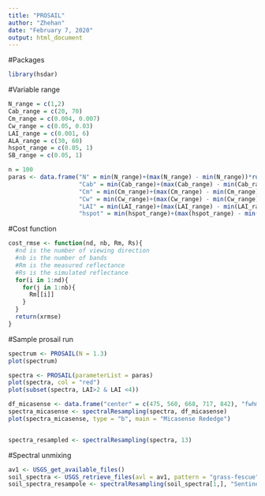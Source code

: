 ```yaml
---
title: "PROSAIL"
author: "Zhehan"
date: "February 7, 2020"
output: html_document
---
```


#Packages
```r
library(hsdar)
```

#Variable range
```r
N_range = c(1,2)
Cab_range = c(20, 70)
Cm_range = c(0.004, 0.007)
Cw_range = c(0.05, 0.03)
LAI_range = c(0.001, 6)
ALA_range = c(30, 60)
hspot_range = c(0.05, 1)
SB_range = c(0.05, 1)

n = 100
paras <- data.frame("N" = min(N_range)+(max(N_range) - min(N_range))*runif(n),
                    "Cab" = min(Cab_range)+(max(Cab_range) - min(Cab_range))*runif(n),
                    "Cm" = min(Cm_range)+(max(Cm_range) - min(Cm_range))*runif(n),
                    "Cw" = min(Cw_range)+(max(Cw_range) - min(Cw_range))*runif(n),
                    "LAI" = min(LAI_range)+(max(LAI_range) - min(LAI_range))*runif(n),
                    "hspot" = min(hspot_range)+(max(hspot_range) - min(hspot_range))*runif(n))

```

#Cost function
```r
cost_rmse <- function(nd, nb, Rm, Rs){
  #nd is the number of viewing direction
  #nb is the number of bands
  #Rm is the measured reflectance
  #Rs is the simulated reflectance
  for(i in 1:nd){
    for(j in 1:nb){
      Rm[[i]]
    }
  }
  return(xrmse)
}
```

#Sample prosail run
```r
spectrum <- PROSAIL(N = 1.3)
plot(spectrum)

spectra <- PROSAIL(parameterList = paras)
plot(spectra, col = "red")
plot(subset(spectra, LAI>2 & LAI <4))

df_micasense <- data.frame("center" = c(475, 560, 668, 717, 842), "fwhm" = c(32, 27, 16, 12, 57))
spectra_micasense <- spectralResampling(spectra, df_micasense)
plot(spectra_micasense, type = "b", main = "Micasense Rededge")


spectra_resampled <- spectralResampling(spectra, 13)
```

#Spectral unmixing
```r
av1 <- USGS_get_available_files()
soil_spectra <- USGS_retrieve_files(avl = av1, pattern = "grass-fescue")
soil_spectra_resampole <- spectralResampling(soil_spectra[1,], "Sentinel-2")

```

